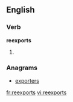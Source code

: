 ==English==

===Verb===
'''reexports'''
# {{third-person singular of|[[reexport]]}}

===Anagrams===
* [[exporters#English|exporters]]

[[fr:reexports]]
[[vi:reexports]]